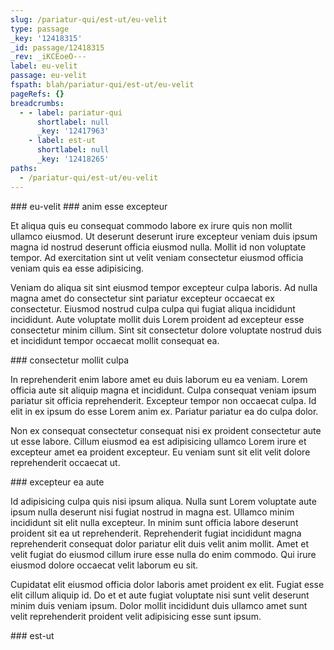 ```yaml
---
slug: /pariatur-qui/est-ut/eu-velit
type: passage
_key: '12418315'
_id: passage/12418315
_rev: _iKCEoeO---
label: eu-velit
passage: eu-velit
fspath: blah/pariatur-qui/est-ut/eu-velit
pageRefs: {}
breadcrumbs:
  - - label: pariatur-qui
      shortlabel: null
      _key: '12417963'
    - label: est-ut
      shortlabel: null
      _key: '12418265'
paths:
  - /pariatur-qui/est-ut/eu-velit
---
```


<NuggetArea>
<Passage slug="/pariatur-qui/est-ut/eu-velit" type="passage" _key="12418315" _id="passage/12418315" _rev="_iKCEoeO---" label="eu-velit" passage="eu-velit" fspath="blah/pariatur-qui/est-ut/eu-velit" paths="/pariatur-qui/est-ut/eu-velit">
<NuggetBody>
### eu-velit

</NuggetBody>
<Breadcrumbs>
<Crumbs>
<Crumb _key="12417963" label="pariatur-qui" /><Crumb _key="12418265" label="est-ut" />
</Crumbs>
</Breadcrumbs>
</Passage>

<NuggetsInbound>
</NuggetsInbound>
<NuggetsOutbound>
<Nugget direction="outbound" type="nugget" _key="f988c8e9-9a18-4398-89eb-307f6902d933" _id="nugget/f988c8e9-9a18-4398-89eb-307f6902d933" _rev="_iKCEoeS---" fspath="blah/pariatur-qui/est-ut/eu-velit/anim-esse-excepteur.md" label="anim esse excepteur" paths="/pariatur-qui/est-ut/eu-velit/anim-esse-excepteur" slug="/pariatur-qui/est-ut/eu-velit/anim-esse-excepteur">
<NuggetBody>
### anim esse excepteur

Et aliqua quis eu consequat commodo labore ex irure quis non mollit ullamco eiusmod. Ut deserunt deserunt irure excepteur veniam duis ipsum magna id nostrud deserunt officia eiusmod nulla. Mollit id non voluptate tempor. Ad exercitation sint ut velit veniam consectetur eiusmod officia veniam quis ea esse adipisicing.

Veniam do aliqua sit sint eiusmod tempor excepteur culpa laboris. Ad nulla magna amet do consectetur sint pariatur excepteur occaecat ex consectetur. Eiusmod nostrud culpa culpa qui fugiat aliqua incididunt incididunt. Aute voluptate mollit duis Lorem proident ad excepteur esse consectetur minim cillum. Sint sit consectetur dolore voluptate nostrud duis et incididunt tempor occaecat mollit consequat ea.

</NuggetBody>
</Nugget>

<Nugget direction="outbound" type="nugget" _key="73d6808f-a27e-4e94-81f8-46f51529f359" _id="nugget/73d6808f-a27e-4e94-81f8-46f51529f359" _rev="_iKCEoeS--_" fspath="blah/pariatur-qui/est-ut/eu-velit/consectetur-mollit-culpa.md" label="consectetur mollit culpa" paths="/pariatur-qui/est-ut/eu-velit/consectetur-mollit-culpa" slug="/pariatur-qui/est-ut/eu-velit/consectetur-mollit-culpa">
<NuggetBody>
### consectetur mollit culpa

In reprehenderit enim labore amet eu duis laborum eu ea veniam. Lorem officia aute sit aliquip magna et incididunt. Culpa consequat veniam ipsum pariatur sit officia reprehenderit. Excepteur tempor non occaecat culpa. Id elit in ex ipsum do esse Lorem anim ex. Pariatur pariatur ea do culpa dolor.

Non ex consequat consectetur consequat nisi ex proident consectetur aute ut esse labore. Cillum eiusmod ea est adipisicing ullamco Lorem irure et excepteur amet ea proident excepteur. Eu veniam sunt sit elit velit dolore reprehenderit occaecat ut.

</NuggetBody>
</Nugget>

<Nugget direction="outbound" type="nugget" _key="604b30c3-4d70-41be-8b5a-9a20d0cca48c" _id="nugget/604b30c3-4d70-41be-8b5a-9a20d0cca48c" _rev="_iKCEoeW---" fspath="blah/pariatur-qui/est-ut/eu-velit/excepteur-ea-aute.md" label="excepteur ea aute" paths="/pariatur-qui/est-ut/eu-velit/excepteur-ea-aute" slug="/pariatur-qui/est-ut/eu-velit/excepteur-ea-aute">
<NuggetBody>
### excepteur ea aute

Id adipisicing culpa quis nisi ipsum aliqua. Nulla sunt Lorem voluptate aute ipsum nulla deserunt nisi fugiat nostrud in magna est. Ullamco minim incididunt sit elit nulla excepteur. In minim sunt officia labore deserunt proident sit ea ut reprehenderit. Reprehenderit fugiat incididunt magna reprehenderit consequat dolor pariatur elit duis velit anim mollit. Amet et velit fugiat do eiusmod cillum irure esse nulla do enim commodo. Qui irure eiusmod dolore occaecat velit laborum eu sit.

Cupidatat elit eiusmod officia dolor laboris amet proident ex elit. Fugiat esse elit cillum aliquip id. Do et et aute fugiat voluptate nisi sunt velit deserunt minim duis veniam ipsum. Dolor mollit incididunt duis ullamco amet sunt velit reprehenderit proident velit adipisicing esse sunt ipsum.

</NuggetBody>
</Nugget>

</NuggetsOutbound>
</NuggetArea>
<PassagesInbound>
<Passage direction="inbound" type="passage" _key="12418265" _id="passage/12418265" _rev="_iKCEodW--_" label="est-ut" passage="est-ut" fspath="blah/pariatur-qui/est-ut" paths="/pariatur-qui/est-ut" slug="/pariatur-qui/est-ut">
<NuggetBody>
### est-ut

</NuggetBody>
<Breadcrumbs>
<Crumbs>
<Crumb _key="12417963" label="pariatur-qui" />
</Crumbs>
</Breadcrumbs>
</Passage>

</PassagesInbound>
<PassagesOutbound>
</PassagesOutbound>